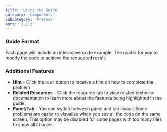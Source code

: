 ```yaml
---
title: 'Using the Guide'
category: 'Components'
subcategory: 'Preface'
sort: '1.1.2'
---
```


### Guide Format

Each page will include an interactive code example. The goal is for you to modify the code to achieve the requested result.

### Additional Features
* **Hint** - Click the `Hint` button to receive a hint on how to complete the problem
* **Related Resources** - Click the resource tab to view related technical documentation to learn more about the features being highlighted in the guide.
* **Panel/Tab** - You can switch between panel and tab layout. Some problems are easier to visualize when you see all the code on the same screen. This option may be disabled for some pages with too many files to show all at once.

